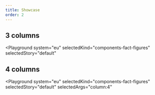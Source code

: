 ```yaml
---
title: Showcase
order: 2
---
```




## 3 columns

<Playground
  system="eu"
  selectedKind="components-fact-figures"
  selectedStory="default"
>
  <Html markup={factFigures3Col} />
</Playground>

## 4 columns

<Playground
  system="eu"
  selectedKind="components-fact-figures"
  selectedStory="default"
  selectedArgs="column:4"
>
  <Html markup={factFigures4Col} />
</Playground>
